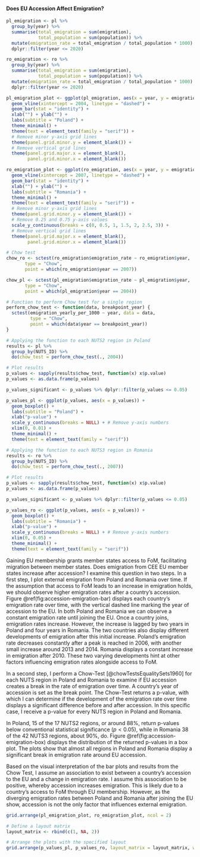 #### Does EU Accession Affect Emigration?  

```r
pl_emigration <- pl %>% 
  group_by(year) %>% 
  summarise(total_emigration = sum(emigration),
            total_population = sum(population)) %>% 
  mutate(emigration_rate = total_emigration / total_population * 1000) %>% 
  dplyr::filter(year <= 2020)

ro_emigration <- ro %>% 
  group_by(year) %>% 
  summarise(total_emigration = sum(emigration),
            total_population = sum(population)) %>% 
  mutate(emigration_rate = total_emigration / total_population * 1000) %>% 
  dplyr::filter(year <= 2020)

pl_emigration_plot <- ggplot(pl_emigration, aes(x = year, y = emigration_rate)) +
  geom_vline(xintercept = 2004, linetype = "dashed") +
  geom_bar(stat = "identity") +
  xlab("") + ylab("") +
  labs(subtitle = "Poland") +
  theme_minimal() +
  theme(text = element_text(family = "serif")) +
  # Remove minor y-axis grid lines
  theme(panel.grid.minor.y = element_blank()) +
  # Remove vertical grid lines
  theme(panel.grid.major.x = element_blank(),
        panel.grid.minor.x = element_blank())

ro_emigration_plot <- ggplot(ro_emigration, aes(x = year, y = emigration_rate)) +
  geom_vline(xintercept = 2007, linetype = "dashed") +
  geom_bar(stat = "identity") +
  xlab("") + ylab("") +
  labs(subtitle = "Romania") +
  theme_minimal() +
  theme(text = element_text(family = "serif")) +
  # Remove minor y-axis grid lines
  theme(panel.grid.minor.y = element_blank()) +
  # Remove 0.25 and 0.75 y-axis values
  scale_y_continuous(breaks = c(0, 0.5, 1, 1.5, 2, 2.5, 3)) +
  # Remove vertical grid lines
  theme(panel.grid.major.x = element_blank(),
        panel.grid.minor.x = element_blank())

# Chow test
chow_ro <- sctest(ro_emigration$emigration_rate ~ ro_emigration$year,
       type = "Chow",
       point = which(ro_emigration$year == 2007))

chow_pl <- sctest(pl_emigration$emigration_rate ~ pl_emigration$year,
       type = "Chow",
       point = which(pl_emigration$year == 2004))
```

```r
# Function to perform Chow test for a single region
perform_chow_test <- function(data, breakpoint_year) {
  sctest(emigration_yearly_per_1000 ~ year, data = data,
         type = "Chow",
         point = which(data$year == breakpoint_year))
}

# Applying the function to each NUTS2 region in Poland
results <- pl %>%
  group_by(NUTS_ID) %>%
  do(chow_test = perform_chow_test(., 2004))

# Plot results
p_values <- sapply(results$chow_test, function(x) x$p.value)
p_values <- as.data.frame(p_values)

p_values_significant <- p_values %>% dplyr::filter(p_values <= 0.05)

p_values_pl <- ggplot(p_values, aes(x = p_values)) +
  geom_boxplot() +
  labs(subtitle = "Poland") +
  xlab("p-value") +
  scale_y_continuous(breaks = NULL) + # Remove y-axis numbers
  xlim(0, 0.01) +
  theme_minimal() +
  theme(text = element_text(family = "serif"))

# Applying the function to each NUTS3 region in Romania
results <- ro %>%
  group_by(NUTS_ID) %>%
  do(chow_test = perform_chow_test(., 2007))

# Plot results
p_values <- sapply(results$chow_test, function(x) x$p.value)
p_values <- as.data.frame(p_values)

p_values_significant <- p_values %>% dplyr::filter(p_values <= 0.05)

p_values_ro <- ggplot(p_values, aes(x = p_values)) +
  geom_boxplot() +
  labs(subtitle = "Romania") +
  xlab("p-value") +
  scale_y_continuous(breaks = NULL) + # Remove y-axis numbers
  xlim(0, 0.05) +
  theme_minimal() +
  theme(text = element_text(family = "serif"))
```

Gaining EU membership grants member states access to FoM, facilitating migration between member states. Does emigration from CEE EU member states increase after accession? I examine this question in two steps. In a first step, I plot external emigration from Poland and Romania over time. If the assumption that access to FoM leads to an increase in emigration holds, we should observe higher emigration rates after a country’s accession. Figure \@ref(fig:accession-emigration-bar) displays each country’s emigration rate over time, with the vertical dashed line marking the year of accession to the EU. In both Poland and Romania we can observe a constant emigration rate until joining the EU. Once a country joins, emigration rates increase. However, the increase is lagged by two years in Poland and four years in Romania. The two countries also display different developments of emigration after this initial increase. Poland’s emigration rate decreases constantly after a peak is reached in 2006, with another small increase around 2013 and 2014. Romania displays a constant increase in emigration after 2010. These two varying developments hint at other factors influencing emigration rates alongside access to FoM.

In a second step, I perform a Chow-Test [@chowTestsEqualitySets1960] for each NUTS region in Poland and Romania to examine if EU accession creates a break in the rate of emigration over time. A country’s year of accession is set as the break point. The Chow-Test returns a p-value, with which I can determine if the development of the emigration rate over time displays a significant difference before and after accession. In this specific case, I receive a p-value for every NUTS region in Poland and Romania.

In Poland, 15 of the 17 NUTS2 regions, or around $88\%$, return p-values below conventional statistical significance ($p < 0.05$), while in Romania 38 of the 42 NUTS3 regions, about $90\%$, do. Figure \@ref(fig:accession-emigration-box) displays the distribution of the returned p-values in a box plot. The plots show that almost all regions in Poland and Romania display a significant break in emigration rate around EU accession.

Based on the visual interpretation of the bar plots and results from the Chow Test, I assume an association to exist between a country’s accession to the EU and a change in emigration rate. I assume this association to be positive, whereby accession increases emigration. This is likely due to a country’s access to FoM through EU membership. However, as the diverging emigration rates between Poland and Romania after joining the EU show, accession is not the only factor that influences external emigration.

```r
grid.arrange(pl_emigration_plot, ro_emigration_plot, ncol = 2)
```

```r
# Define a layout matrix
layout_matrix <- rbind(c(1, NA, 2))

# Arrange the plots with the specified layout
grid.arrange(p_values_pl, p_values_ro, layout_matrix = layout_matrix, widths = c(1, 0.25, 1))
```
